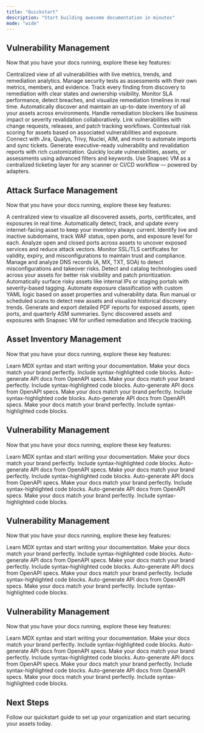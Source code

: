 ```yaml
---
title: "Quickstart"
description: "Start building awesome documentation in minutes"
mode: "wide"
---
```



## Vulnerability Management

Now that you have your docs running, explore these key features:
<CardGroup cols={4}>

<Card title="Unified Vulnerability Dashboard" icon="chart-column" href="/features/vm/unified-dashboard">
  Centralized view of all vulnerabilities with live metrics, trends, and remediation analytics.
</Card>

<Card title="Assessment-Based Workflow" icon="clipboard-list" href="/features/vm/assessments">
  Manage security tests as assessments with their own metrics, members, and evidence.
</Card>


<Card title="Complete Vulnerability Lifecycle" icon="arrows-rotate" href="/features/vm/vulnerability-lifecycle">
  Track every finding from discovery to remediation with clear states and ownership visibility.
</Card>

<Card title="Automated SLA Tracking" icon="clock" href="/features/vm/sla-analytics">
  Monitor SLA performance, detect breaches, and visualize remediation timelines in real time.
</Card>

<Card title="Automatic Asset Inventory" icon="magnifying-glass" href="/features/vm/asset-catalog">
Automatically discover and maintain an up-to-date inventory of all your assets across environments.
</Card>


<Card title="Blocker Management" icon="road-barrier" href="/features/vm/blockers">
  Handle remediation blockers like business impact or severity revalidation collaboratively.
</Card>

<Card title="Change Management" icon="spinner" href="/features/vm/change-management">
  Link vulnerabilities with change requests, releases, and patch tracking workflows.
</Card>

<Card title="Asset Risk Scoring" icon="skull-crossbones" href="/features/vm/assets">
  Contextual risk scoring for assets based on associated vulnerabilities and exposure.
</Card>

<Card title="Integrations Ecosystem" icon="plug" href="/features/vm/integrations">
  Connect with Jira, Qualys, Trivy, Nuclei, AIM, and more to automate imports and sync tickets.
</Card>

<Card title="Vulnerability Reports" icon="file-chart-column" href="/features/vm/reports">
  Generate executive-ready vulnerability and revalidation reports with rich customization.
</Card>

<Card title="Intelligent Search & Filtering" icon="magnifying-glass" href="/features/vm/search">
  Quickly locate vulnerabilities, assets, or assessments using advanced filters and keywords.
</Card>

<Card title="Univeral Tool Support" icon="magnifying-glass" href="/features/vm/universal-ticketing">
Use Snapsec VM as a centralized ticketing layer for any scanner or CI/CD workflow — powered by adapters.
</Card>





</CardGroup>















## Attack Surface Management

Now that you have your docs running, explore these key features:
<CardGroup cols={4}>

<Card title="Unified Attack Surface Dashboard" icon="display" href="/features/asm/dashboard">
  A centralized view to visualize all discovered assets, ports, certificates, and exposures in real time.
</Card>

<Card title="Continuous Asset Discovery" icon="radar" href="/features/asm/asset-discovery">
  Automatically detect, track, and update every internet-facing asset to keep your inventory always current.
</Card>

<Card title="Subdomain Monitoring" icon="globe" href="/features/asm/subdomains">
  Identify live and inactive subdomains, track WAF status, open ports, and exposure level for each.
</Card>

<Card title="Port & Service Analysis" icon="hexagon-nodes" href="/features/asm/ports">
  Analyze open and closed ports across assets to uncover exposed services and reduce attack vectors.
</Card>

<Card title="Certificate Intelligence" icon="shield-check" href="/features/asm/certificates">
  Monitor SSL/TLS certificates for validity, expiry, and misconfigurations to maintain trust and compliance.
</Card>

<Card title="DNS Record Mapping" icon="server" href="/features/asm/dns-records">
  Manage and analyze DNS records (A, MX, TXT, SOA) to detect misconfigurations and takeover risks.
</Card>

<Card title="Technology Fingerprinting" icon="microchip" href="/features/asm/technologies">
  Detect and catalog technologies used across your assets for better risk visibility and patch prioritization.
</Card>

<Card title="Exposure Detection Engine" icon="terminal" href="/features/asm/exposures">
  Automatically surface risky assets like internal IPs or staging portals with severity-based tagging.
</Card>

<Card title="YAML Rule Engine" icon="laptop-code" href="/features/asm/rules">
  Automate exposure classification with custom YAML logic based on asset properties and vulnerability data.
</Card>

<Card title="Scans & Scheduling" icon="magnifying-glass" href="/features/asm/scans">
  Run manual or scheduled scans to detect new assets and visualize historical discovery trends.
</Card>

<Card title="Automated Reporting" icon="file-text" href="/features/asm/reports">
  Generate and export detailed PDF reports for exposed assets, open ports, and quarterly ASM summaries.
</Card>

<Card title="Integration with VM" icon="link" href="/features/asm/integrations">
  Sync discovered assets and exposures with Snapsec VM for unified remediation and lifecycle tracking.
</Card>

</CardGroup>














## Asset Inventory Management
Now that you have your docs running, explore these key features:

<CardGroup cols={4}>

<Card title="Write Content" icon="pen-to-square" href="/essentials/markdown">
  Learn MDX syntax and start writing your documentation.
</Card>

<Card title="Customize style" icon="palette" href="/essentials/settings">
  Make your docs match your brand perfectly.
</Card>

<Card title="Add code examples" icon="square-code" href="/essentials/code">
  Include syntax-highlighted code blocks.
</Card>

<Card title="API documentation" icon="code" href="/api-reference/introduction">
  Auto-generate API docs from OpenAPI specs.
</Card>

<Card title="Customize style" icon="palette" href="/essentials/settings">
  Make your docs match your brand perfectly.
</Card>

<Card title="Add code examples" icon="square-code" href="/essentials/code">
  Include syntax-highlighted code blocks.
</Card>

<Card title="API documentation" icon="code" href="/api-reference/introduction">
  Auto-generate API docs from OpenAPI specs.
</Card>

<Card title="Customize style" icon="palette" href="/essentials/settings">
  Make your docs match your brand perfectly.
</Card>

<Card title="Add code examples" icon="square-code" href="/essentials/code">
  Include syntax-highlighted code blocks.
</Card>


<Card title="API documentation" icon="code" href="/api-reference/introduction">
  Auto-generate API docs from OpenAPI specs.
</Card>

<Card title="Customize style" icon="palette" href="/essentials/settings">
  Make your docs match your brand perfectly.
</Card>

<Card title="Add code examples" icon="square-code" href="/essentials/code">
  Include syntax-highlighted code blocks.
</Card>
</CardGroup>














## Vulnerability Management

Now that you have your docs running, explore these key features:

<CardGroup cols={4}>

<Card title="Write Content" icon="pen-to-square" href="/essentials/markdown">
  Learn MDX syntax and start writing your documentation.
</Card>

<Card title="Customize style" icon="palette" href="/essentials/settings">
  Make your docs match your brand perfectly.
</Card>

<Card title="Add code examples" icon="square-code" href="/essentials/code">
  Include syntax-highlighted code blocks.
</Card>

<Card title="API documentation" icon="code" href="/api-reference/introduction">
  Auto-generate API docs from OpenAPI specs.
</Card>

<Card title="Customize style" icon="palette" href="/essentials/settings">
  Make your docs match your brand perfectly.
</Card>

<Card title="Add code examples" icon="square-code" href="/essentials/code">
  Include syntax-highlighted code blocks.
</Card>

<Card title="API documentation" icon="code" href="/api-reference/introduction">
  Auto-generate API docs from OpenAPI specs.
</Card>

<Card title="Customize style" icon="palette" href="/essentials/settings">
  Make your docs match your brand perfectly.
</Card>

<Card title="Add code examples" icon="square-code" href="/essentials/code">
  Include syntax-highlighted code blocks.
</Card>


<Card title="API documentation" icon="code" href="/api-reference/introduction">
  Auto-generate API docs from OpenAPI specs.
</Card>

<Card title="Customize style" icon="palette" href="/essentials/settings">
  Make your docs match your brand perfectly.
</Card>

<Card title="Add code examples" icon="square-code" href="/essentials/code">
  Include syntax-highlighted code blocks.
</Card>
</CardGroup>

















## Vulnerability Management

Now that you have your docs running, explore these key features:

<CardGroup cols={4}>

<Card title="Write Content" icon="pen-to-square" href="/essentials/markdown">
  Learn MDX syntax and start writing your documentation.
</Card>

<Card title="Customize style" icon="palette" href="/essentials/settings">
  Make your docs match your brand perfectly.
</Card>

<Card title="Add code examples" icon="square-code" href="/essentials/code">
  Include syntax-highlighted code blocks.
</Card>

<Card title="API documentation" icon="code" href="/api-reference/introduction">
  Auto-generate API docs from OpenAPI specs.
</Card>

<Card title="Customize style" icon="palette" href="/essentials/settings">
  Make your docs match your brand perfectly.
</Card>

<Card title="Add code examples" icon="square-code" href="/essentials/code">
  Include syntax-highlighted code blocks.
</Card>

<Card title="API documentation" icon="code" href="/api-reference/introduction">
  Auto-generate API docs from OpenAPI specs.
</Card>

<Card title="Customize style" icon="palette" href="/essentials/settings">
  Make your docs match your brand perfectly.
</Card>

<Card title="Add code examples" icon="square-code" href="/essentials/code">
  Include syntax-highlighted code blocks.
</Card>


<Card title="API documentation" icon="code" href="/api-reference/introduction">
  Auto-generate API docs from OpenAPI specs.
</Card>

<Card title="Customize style" icon="palette" href="/essentials/settings">
  Make your docs match your brand perfectly.
</Card>

<Card title="Add code examples" icon="square-code" href="/essentials/code">
  Include syntax-highlighted code blocks.
</Card>
</CardGroup>












## Vulnerability Management

Now that you have your docs running, explore these key features:

<CardGroup cols={4}>

<Card title="Write Content" icon="pen-to-square" href="/essentials/markdown">
  Learn MDX syntax and start writing your documentation.
</Card>

<Card title="Customize style" icon="palette" href="/essentials/settings">
  Make your docs match your brand perfectly.
</Card>

<Card title="Add code examples" icon="square-code" href="/essentials/code">
  Include syntax-highlighted code blocks.
</Card>

<Card title="API documentation" icon="code" href="/api-reference/introduction">
  Auto-generate API docs from OpenAPI specs.
</Card>

<Card title="Customize style" icon="palette" href="/essentials/settings">
  Make your docs match your brand perfectly.
</Card>

<Card title="Add code examples" icon="square-code" href="/essentials/code">
  Include syntax-highlighted code blocks.
</Card>

<Card title="API documentation" icon="code" href="/api-reference/introduction">
  Auto-generate API docs from OpenAPI specs.
</Card>

<Card title="Customize style" icon="palette" href="/essentials/settings">
  Make your docs match your brand perfectly.
</Card>

<Card title="Add code examples" icon="square-code" href="/essentials/code">
  Include syntax-highlighted code blocks.
</Card>


<Card title="API documentation" icon="code" href="/api-reference/introduction">
  Auto-generate API docs from OpenAPI specs.
</Card>

<Card title="Customize style" icon="palette" href="/essentials/settings">
  Make your docs match your brand perfectly.
</Card>

<Card title="Add code examples" icon="square-code" href="/essentials/code">
  Include syntax-highlighted code blocks.
</Card>
</CardGroup>

## Next Steps

<Card title="Get Started with Snapsec Suite" icon="arrow-right" href="https://suite.snapsec.co/demo">
  Follow our quickstart guide to set up your organization and start securing your assets today.
</Card>
